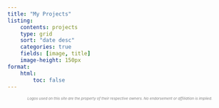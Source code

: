 ```yaml
---
title: "My Projects"
listing: 
    contents: projects
    type: grid
    sort: "date desc"
    categories: true
    fields: [image, title]
    image-height: 150px
format:
    html:
        toc: false
---
```




<div style="text-align: center; font-size: 0.7em; color: gray;">
  <small>
    <em>Logos used on this site are the property of their respective owners. No endorsement or affiliation is implied.</em>
  </small>
</div>